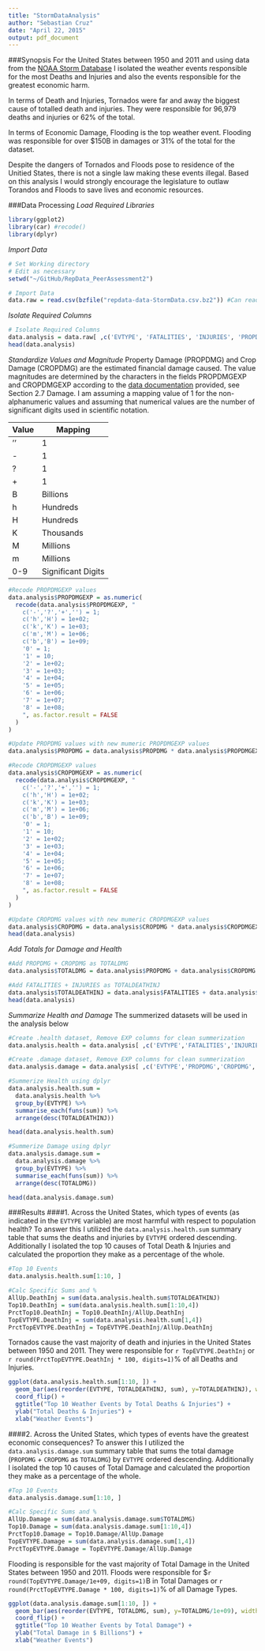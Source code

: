```yaml
---
title: "StormDataAnalysis"
author: "Sebastian Cruz"
date: "April 22, 2015"
output: pdf_document
---
```


###Synopsis
For the United States between 1950 and 2011 and using data from the [NOAA Storm Database](https://d396qusza40orc.cloudfront.net/repdata%2Fdata%2FStormData.csv.bz2) I isolated the weather events responsible for the most Deaths and Injuries and also the events responsible for the greatest economic harm.

In terms of Death and Injuries, Tornados were far and away the biggest cause of totalled death and injuries. They were responsible for 96,979 deaths and injuries or 62% of the total.

In terms of Economic Damage, Flooding is the top weather event.  Flooding was responsible for over $150B in damages or 31% of the total for the dataset.

Despite the dangers of Tornados and Floods pose to residence of the Unitied States, there is not a single law making these events illegal. Based on this analysis I would strongly encourage the legislature to outlaw Torandos and Floods to save lives and economic resources.

###Data Processing
*Load Required Libraries*
```r
library(ggplot2)
library(car) #recode()
library(dplyr)
```

*Import Data*
```r
# Set Working directory
# Edit as necessary
setwd("~/GitHub/RepData_PeerAssessment2")

# Import Data
data.raw = read.csv(bzfile("repdata-data-StormData.csv.bz2")) #Can read .bz2 files directly with bzfile()
```

*Isolate Required Columns*
```r
# Isolate Required Columns
data.analysis = data.raw[ ,c('EVTYPE', 'FATALITIES', 'INJURIES', 'PROPDMG', 'CROPDMG', 'PROPDMGEXP', 'CROPDMGEXP')]
head(data.analysis)
```

*Standardize Values and Magnitude*
Property Damage (PROPDMG) and Crop Damage (CROPDMG) are the estimated financial damage caused.  The value magnitudes are determined by the characters in the fields PROPDMGEXP and CROPDMGEXP according to the [data documentation](https://d396qusza40orc.cloudfront.net/repdata%2Fpeer2_doc%2Fpd01016005curr.pdf) provided, see Section 2.7 Damage. I am assuming a mapping value of 1 for the non-alphanumeric values and assuming that numerical values are the number of significant digits used in scientific notation.

Value | Mapping
----- | -------
'' | 1
- | 1
? | 1
+ | 1
B | Billions
h | Hundreds
H | Hundreds
K | Thousands
M | Millions
m | Millions
0-9 | Significant Digits

```r
#Recode PROPDMGEXP values
data.analysis$PROPDMGEXP = as.numeric(
  recode(data.analysis$PROPDMGEXP, "
    c('-','?','+','') = 1;
    c('h','H') = 1e+02;
    c('k','K') = 1e+03;
    c('m','M') = 1e+06;
    c('b','B') = 1e+09;
    '0' = 1; 
    '1' = 10;
    '2' = 1e+02; 
    '3' = 1e+03; 
    '4' = 1e+04; 
    '5' = 1e+05;
    '6' = 1e+06; 
    '7' = 1e+07; 
    '8' = 1e+08;
    ", as.factor.result = FALSE
  )
)

#Update PROPDMG values with new mumeric PROPDMGEXP values
data.analysis$PROPDMG = data.analysis$PROPDMG * data.analysis$PROPDMGEXP

#Recode CROPDMGEXP values
data.analysis$CROPDMGEXP = as.numeric(
  recode(data.analysis$CROPDMGEXP, "
    c('-','?','+','') = 1;
    c('h','H') = 1e+02;
    c('k','K') = 1e+03;
    c('m','M') = 1e+06;
    c('b','B') = 1e+09;
    '0' = 1; 
    '1' = 10;
    '2' = 1e+02; 
    '3' = 1e+03; 
    '4' = 1e+04; 
    '5' = 1e+05;
    '6' = 1e+06; 
    '7' = 1e+07; 
    '8' = 1e+08;
    ", as.factor.result = FALSE
  )
)

#Update CROPDMG values with new mumeric CROPDMGEXP values
data.analysis$CROPDMG = data.analysis$CROPDMG * data.analysis$CROPDMGEXP
head(data.analysis)
```

*Add Totals for Damage and Health*
```r
#Add PROPDMG + CROPDMG as TOTALDMG
data.analysis$TOTALDMG = data.analysis$PROPDMG + data.analysis$CROPDMG

#Add FATALITIES + INJURIES as TOTALDEATHINJ
data.analysis$TOTALDEATHINJ = data.analysis$FATALITIES + data.analysis$INJURIES
head(data.analysis)
```

*Summarize Health and Damage*
The summerized datasets will be used in the analysis below
```r
#Create .health dataset, Remove EXP columns for clean summerization
data.analysis.health = data.analysis[ ,c('EVTYPE','FATALITIES','INJURIES','TOTALDEATHINJ')]

#Create .damage dataset, Remove EXP columns for clean summerization
data.analysis.damage = data.analysis[ ,c('EVTYPE','PROPDMG','CROPDMG','TOTALDMG')]

#Summerize Health using dplyr
data.analysis.health.sum = 
  data.analysis.health %>%
  group_by(EVTYPE) %>%
  summarise_each(funs(sum)) %>%
  arrange(desc(TOTALDEATHINJ))

head(data.analysis.health.sum)

#Summerize Damage using dplyr
data.analysis.damage.sum = 
  data.analysis.damage %>%
  group_by(EVTYPE) %>%
  summarise_each(funs(sum)) %>%
  arrange(desc(TOTALDMG))

head(data.analysis.damage.sum)
```


###Results 
####1. Across the United States, which types of events (as indicated in the `EVTYPE` variable) are most harmful with respect to population health?
To answer this I utilized the `data.analysis.health.sum` summary table that sums the deaths and injuries by `EVTYPE` ordered descending. Additionally I isolated the top 10 causes of Total Death & Injuries and calculated the proportion they make as a percentage of the whole.  

```r
#Top 10 Events
data.analysis.health.sum[1:10, ]

#Calc Specific Sums and %
AllUp.DeathInj = sum(data.analysis.health.sum$TOTALDEATHINJ)
Top10.DeathInj = sum(data.analysis.health.sum[1:10,4])
PrctTop10.DeathInj = Top10.DeathInj/AllUp.DeathInj
TopEVTYPE.DeathInj = sum(data.analysis.health.sum[1,4])
PrctTopEVTYPE.DeathInj = TopEVTYPE.DeathInj/AllUp.DeathInj
```

Tornados cause the vast majority of death and injuries in the United States between 1950 and 2011. They were responsible for `r TopEVTYPE.DeathInj` or `r round(PrctTopEVTYPE.DeathInj * 100, digits=1)`% of all Deaths and Injuries.

```r
ggplot(data.analysis.health.sum[1:10, ]) +
  geom_bar(aes(reorder(EVTYPE, TOTALDEATHINJ, sum), y=TOTALDEATHINJ), width=0.5, stat="identity") +
  coord_flip() +
  ggtitle("Top 10 Weather Events by Total Deaths & Injuries") +
  ylab("Total Deaths & Injuries") +
  xlab("Weather Events")
```

####2. Across the United States, which types of events have the greatest economic consequences?
To answer this I utilized the `data.analysis.damage.sum` summary table that sums the total damage (`PROPDMG` + `CROPDMG` as `TOTALDMG`) by `EVTYPE` ordered descending.  Additionally I isolated the top 10 causes of Total Damage and calculated the proportion they make as a percentage of the whole.

```r
#Top 10 Events
data.analysis.damage.sum[1:10, ]

#Calc Specific Sums and %
AllUp.Damage = sum(data.analysis.damage.sum$TOTALDMG)
Top10.Damage = sum(data.analysis.damage.sum[1:10,4])
PrctTop10.Damage = Top10.Damage/AllUp.Damage
TopEVTYPE.Damage = sum(data.analysis.damage.sum[1,4])
PrctTopEVTYPE.Damage = TopEVTYPE.Damage/AllUp.Damage
```

Flooding is responsible for the vast majority of Total Damage in the United States between 1950 and 2011.  Floods were responsible for $`r round(TopEVTYPE.Damage/1e+09, digits=1)`B in Total Damages or `r round(PrctTopEVTYPE.Damage * 100, digits=1)`% of all Damage Types.

```r
ggplot(data.analysis.damage.sum[1:10, ]) +
  geom_bar(aes(reorder(EVTYPE, TOTALDMG, sum), y=TOTALDMG/1e+09), width=0.5, stat="identity") +
  coord_flip() +
  ggtitle("Top 10 Weather Events by Total Damage") +
  ylab("Total Damage in $ Billions") +
  xlab("Weather Events")
```


